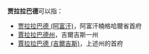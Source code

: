 '''贾拉拉巴德'''可以指：
* [[贾拉拉巴德_(阿富汗)|贾拉拉巴德 (阿富汗)]]，阿富汗楠格哈爾省首府
* [[賈拉拉巴德州|賈拉拉巴德州]]，吉爾吉斯一州
* [[賈拉拉巴德_(吉爾吉斯)|賈拉拉巴德 (吉爾吉斯)]]，上述州的首府

{{Disambig|cat=五字地名消歧义}}